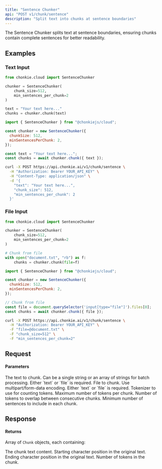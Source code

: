 ```yaml
---
title: "Sentence Chunker"
api: "POST v1/chunk/sentence"
description: "Split text into chunks at sentence boundaries"
---
```


The Sentence Chunker splits text at sentence boundaries, ensuring chunks contain complete sentences for better readability.

## Examples

### Text Input

<CodeGroup>

```python Python
from chonkie.cloud import SentenceChunker

chunker = SentenceChunker(
    chunk_size=512,
    min_sentences_per_chunk=2
)

text = "Your text here..."
chunks = chunker.chunk(text)
```

```javascript JavaScript
import { SentenceChunker } from "@chonkiejs/cloud";

const chunker = new SentenceChunker({
  chunkSize: 512,
  minSentencesPerChunk: 2,
});

const text = "Your text here...";
const chunks = await chunker.chunk({ text });
```

```bash cURL
curl -X POST https://api.chonkie.ai/v1/chunk/sentence \
  -H "Authorization: Bearer YOUR_API_KEY" \
  -H "Content-Type: application/json" \
  -d '{
    "text": "Your text here...",
    "chunk_size": 512,
    "min_sentences_per_chunk": 2
  }'
```

</CodeGroup>

### File Input

<CodeGroup>

```python Python
from chonkie.cloud import SentenceChunker

chunker = SentenceChunker(
    chunk_size=512,
    min_sentences_per_chunk=2
)

# Chunk from file
with open("document.txt", "rb") as f:
    chunks = chunker.chunk(file=f)
```

```javascript JavaScript
import { SentenceChunker } from "@chonkiejs/cloud";

const chunker = new SentenceChunker({
  chunkSize: 512,
  minSentencesPerChunk: 2,
});

// Chunk from file
const file = document.querySelector('input[type="file"]').files[0];
const chunks = await chunker.chunk({ file });
```

```bash cURL
curl -X POST https://api.chonkie.ai/v1/chunk/sentence \
  -H "Authorization: Bearer YOUR_API_KEY" \
  -F "file=@document.txt" \
  -F "chunk_size=512" \
  -F "min_sentences_per_chunk=2"
```

</CodeGroup>

## Request

#### Parameters

<ParamField path="text" type="string | string[]">
  The text to chunk. Can be a single string or an array of strings for batch processing. Either `text` or `file` is required.
</ParamField>

<ParamField path="file" type="file">
  File to chunk. Use multipart/form-data encoding. Either `text` or `file` is required.
</ParamField>

<ParamField path="tokenizer" type="string" default="gpt2">
  Tokenizer to use for counting tokens.
</ParamField>

<ParamField path="chunk_size" type="integer" default="512">
  Maximum number of tokens per chunk.
</ParamField>

<ParamField path="chunk_overlap" type="integer" default="0">
  Number of tokens to overlap between consecutive chunks.
</ParamField>

<ParamField path="min_sentences_per_chunk" type="integer" default="1">
  Minimum number of sentences to include in each chunk.
</ParamField>

## Response

#### Returns

Array of `Chunk` objects, each containing:

<ResponseField name="text" type="string">
  The chunk text content.
</ResponseField>

<ResponseField name="start_index" type="integer">
  Starting character position in the original text.
</ResponseField>

<ResponseField name="end_index" type="integer">
  Ending character position in the original text.
</ResponseField>

<ResponseField name="token_count" type="integer">
  Number of tokens in the chunk.
</ResponseField>
